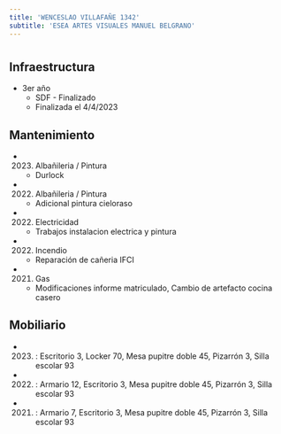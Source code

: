 ```yaml
---
title: 'WENCESLAO VILLAFAÑE 1342'
subtitle: 'ESEA ARTES VISUALES MANUEL BELGRANO'
---
```


#
## Infraestructura

* 3er año 
    + SDF - Finalizado 
    + Finalizada el 4/4/2023 






## Mantenimiento

*  (2023) Albañileria / Pintura 
    + Durlock

*  (2022) Albañileria / Pintura 
    + Adicional pintura cieloraso

*  (2022) Electricidad 
    + Trabajos instalacion electrica y pintura

*  (2022) Incendio 
    + Reparación de cañeria  IFCI

*  (2021) Gas 
    + Modificaciones informe matriculado, Cambio de artefacto cocina casero





## Mobiliario

*  (2023) : Escritorio 3, Locker 70, Mesa pupitre doble 45, Pizarrón 3, Silla escolar 93 

*  (2022) : Armario 12, Escritorio 3, Mesa pupitre doble 45, Pizarrón 3, Silla escolar 93 

*  (2021) : Armario 7, Escritorio 3, Mesa pupitre doble 45, Pizarrón 3, Silla escolar 93 



